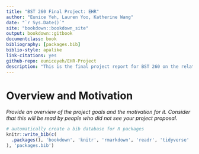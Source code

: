 --- 
title: "BST 260 Final Project: EHR"
author: "Eunice Yeh, Lauren Yoo, Katherine Wang"
date: "`r Sys.Date()`"
site: "bookdown::bookdown_site"
output: bookdown::gitbook
documentclass: book
bibliography: [packages.bib]
biblio-style: apalike
link-citations: yes
github-repo: euniceyeh/EHR-Project
description: "This is the final project report for BST 260 on the relationships between the use of Electronic Health Records (EHR) and provider demographics, separately among the eligible professionals (EPs) and eligible hospitals participating in the Medicare & Medicaid EHR Incentive Program in 2016."
---

# Overview and Motivation {#index}

*Provide an overview of the project goals and the motivation for it. Consider that this will be read by people who did not see your project proposal.*




```{r include=FALSE}
# automatically create a bib database for R packages
knitr::write_bib(c(
  .packages(), 'bookdown', 'knitr', 'rmarkdown', 'readr', 'tidyverse'
), 'packages.bib')
```
